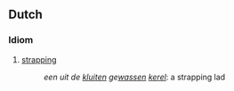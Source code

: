 ==Dutch==
===Idiom===
{{head|nl|idiomatic}}
# [[strapping]]
#: ''een uit de [[kluit]]en ge[[wassen]] [[kerel]]'': a strapping lad
